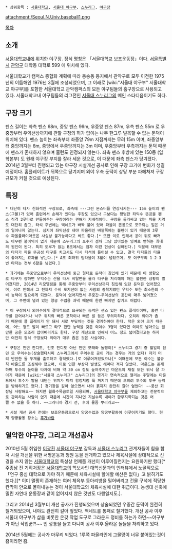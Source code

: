  * 상위항목 : [[서울대학교]], [[서울대 야구부]], [[스누리그]], [[야구장]]

attachment:/Seoul.N.Univ.baseball1.png

[[목차]]
== 소개 ==
[[서울대학교]]내에 위치한 야구장. 정식 명칭은 「서울대학교 보조운동장」이다. [[서울특별시]] [[관악구]] 대학동 대학로 599 에 위치해 있다.

서울대학교가 캠퍼스 종합화 계획에 따라 동숭동 등지에서 관악구로 모두 이전한 1975년의 이듬해인 1976년 3월에 조성되었으며, 그 이래로 [wiki:"서울대 야구부" 서울대학교 야구부]를 포함한 서울대학교 관악캠퍼스의 모든 야구팀들의 홈구장으로 사용되고 있다. 서울대학교내 야구팀들의 리그전인 [[서울대 스누리그]]의 메인 스타디움이기도 하다.

== 구장 크기 ==
펜스 길이는 좌측 펜스 68m, 중앙 펜스 96m, 우중앙 펜스 87m, 우측 펜스 55m 로 우중앙부터 우익선상까지에 관할 구청의 허가 없이는 나무 한그루 벌목할 수 없는 둔덕이 위치해 있다. 펜스 높이는 좌측부터 좌중앙 79m 지점까지는 무려 15m 이며, 좌중앙부터 중앙까지는 6m, 중앙에서 우중앙까지는 3m 이며, 우중앙부터 우측까지는 둔덕 때문에 펜스가 존재하지 않으며 홈런도 인정되지 않는다. 좌측 펜스 후방에 있는 150동 (입학본부) 도 원래 야구장 부지를 잘라 세운 것으로, 이 때문에 좌측 펜스가 당겨졌다.
2014년 3월부터 진행되고 있는 야구장 시설개선 공사로 인해 구장 크기에 변화가 생길 예정이다. 홈플레이트가 뒤쪽으로 당겨지며 외야 우측 둔덕이 상당 부분 파헤쳐져 구장 규모가 커질 것으로 예상된다.

== 특징 ==
 * 대단히 타자 친화적인 구장으로, 좌측에 ---그린 몬스터를 연상시키는--- 15m 높이의 펜스(그물)가 있어 홈런에서 손해가 있다는 주장도 있으나 그보다는 평범한 좌익수 뜬공을 펜스 직격 2루타로 만들어주는 구장이라는 견해가 지배적이다. 구장을 둘러싸고 있는 파울 지역도 대단히 좁고, 타석 주변에는 백네트가 바짝 붙어 있어 파울이 뜬공으로 포구되는 일은 거의 일어나지 않는다. 심지어 좌익선상 내야 파울라인 바깥쪽에는 불펜이 있기 때문에 3루수 파울플라이아웃은 사실상 불가능하다고 봐도 좋다.[* 또한 이로 인해서 공이 뒤로 빠져도 아무런 불이익이 없기 때문에 스누리그의 포수가 점차 그냥 앉아있는 잉여로 변하는 최대의 원인이 된다. 특히 도루가 없는 B조에서는 점차 이런 현상이 심화된다.] 덕분에 대부분의 타자가 파울 뜬공성 타구를 치고서도 다시 타석에 들어설 수 있고, 결국 타자들의 타율이 좋아지는 효과를 낳는다.[* A조 최하위 팀타율이 3할이 넘었으며, 모 야구부의 1-2-3번 타자는 전부 6할을 넘겼다.]

 * 과거에는 우중앙으로부터 우익선상에 둥근 형태로 둔덕이 침입해 있기 때문에 이 방향으로 타구가 향하면 우익수는 산을 타서 비탈면을 올라 타구를 처리해야 하는 불편한 상황이 벌어졌지만, 2014년 리모델링을 통해 우중앙부터 우익선상까지 침입해 있던 둔덕은 없어졌으며, 이로 인해서 그 전까지 수비 포지션이 없는 사람의 종착지였던 우익수 또한 최소한의 수비 능력이 필요하게 되었다. 둔덕이 없어지면서 우중간~우익선상의 공간이 매우 넓어졌으며, 그 주변에 널려 있는 양궁 수업용 과녁 때문에 한번 빠지면 잡기도 어렵다.

 * 이 구장에서 외야수에게 절대적으로 요구되는 능력은 센스 있는 펜스 플레이이며, 홈런 타구를 걷어내거나 낙구 위치의 빠른 포착이나 빠른 발 등은 무의미하다. 오히려 외야가 좁기 때문에 콜 플레이가 안 돼서 서로 부딪치는 것을 경계하여야 한다. 작은 외야 크기 때문에, 어느 정도 발이 빠르고 타구 판단 능력을 갖춘 외야수 3명이 있다면 외야로 날아오는 웬만한 공은 모조리 잡아버리기도 한다. 구장 개선으로 인해서 어느 정도 넓어졌다고는 하지만 여전히 정식 구장보다 외야가 매우 좁은 것은 사실이다.

 * 구장은 천연 잔디도, 인조 잔디도 아닌 천연 모래와 돌멩이[* 스누리그 경기 중 할일이 없던 모 우익수는(상술했다시피 스누리그에서 우익수로 공이 가는 경우는 거의 없다) 자기 머리 반만한 돌 두개를 출토하고 경악했다.]로 이루어져있었으나[* 이때문에 모든 야수는 불규칙 바운드를 조심해야 했으며, 이로 인한 부상자 발생도 해마다 적지 않았다. 마운드는 존재하며 투수의 높이를 타자에 비해 약 30 cm 정도 높여주지만 마운드의 재질 또한 워낙 잘 파이기 때문에 [wiki:"서울대 스누리그" 스누리그]의 경기가 연속적으로 열리는 주말에는 마운드에서 투수가 발을 내딛는 위치가 마치 함정처럼 푹 꺼지기 때문에 오히려 투수의 투구 능력을 방해하기도 했다.] 경기장을 갈아 엎으면서 내야 흙까지 완전히 갈아 엎었다! ~~풍산 회장님 사랑해요~~ 하지만 월화수목금토일 사용되며, [[서울대학교 야구부]]를 제외하고는 전문적으로 관리하는 사람이 없기 때문에 시간이 지나면 지날수록 내야가 황무지화되는 것은 어쩔 수 없을 듯 하다. ~~그러니까 경기 전, 후에 물좀 뿌리라고~~

 * 시설 개선 공사 전에는 보조운동장으로서 양궁수업과 양궁부활동이 이루어지기도 했다. 현재 양궁활동 장소는 [[추가바람]]

== 열악한 야구장, 그리고 개선공사 ==
2010년 5월 취임한 [[이광환]] [[서울대 야구부]] 감독과 [[서울대 스누리그]] 관계자들이 힘을 합쳐 시설 개선을 위한 서명운동과 청원 등을 전개하고 있으나 체육시설에 상대적으로 신경을 쓰지 않는 [[서울대학교]]의 특성상 언제쯤 개선이 이루어질런지는 요원하기만 했다[* 주종남 전 기획처장은 [[서울대학교]]의 학보사인 대학신문과의 인터뷰에서 노골적으로 「연구 중심 대학으로 가야 하기 때문에 체육시설에 할애할 예산은 없다」고 밝히기도 했다.][* 이미 멀쩡히 존재하는 여러 체육부 동아리방을 밀어버리고 건물 구석에 적당한 칸막이 안으로 몰아내놓는 것이 서울대학교의 체육시설에 대한 취급이다. 농생대 신축에 밀린 자연대 운동장과 같이 없어지지 않은 것만도 다행일지도.].

그리고 2014년 3월부터 개선 공사가 진행되었으며 상술되었던 우중간 둔덕이 완전히 철거되었으며, 내야도 완전히 갈아 엎었다. 백네트를 통째로 철거했다. 개선 공사 이후 서울대 야구부가 삽을 비롯한 온갖 작업 도구로 그라운드 정비를 하는가 하면~~야구부가 아닌 작업꾼?!~~ 빈 깡통을 들고 다니며 공사 이후 올라온 돌들을 처리하고 있다.

2014년 5월에는 공사가 마무리 되었다. 1루쪽 파울라인에 그물망이 너무 붙어있는것이 흠이라면 흠. 
